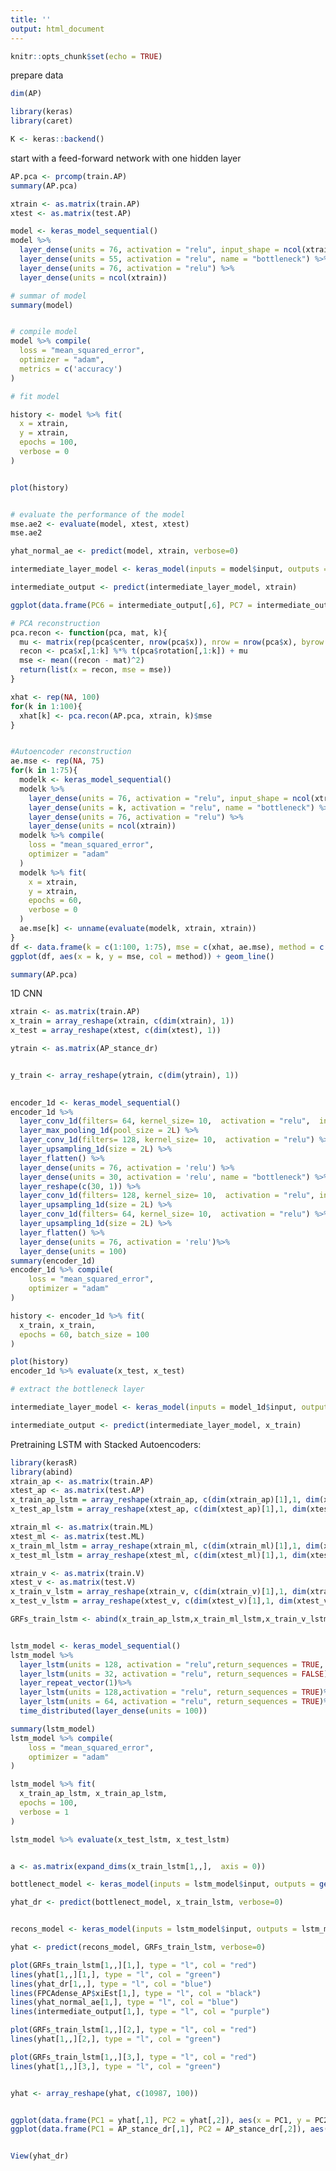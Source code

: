 ```yaml
---
title: ''
output: html_document
---
```


```r
knitr::opts_chunk$set(echo = TRUE)
```


prepare data
```r
dim(AP)

library(keras)
library(caret)

K <- keras::backend()
```


start with a feed-forward network with one hidden layer
```r

AP.pca <- prcomp(train.AP)
summary(AP.pca)

xtrain <- as.matrix(train.AP)
xtest <- as.matrix(test.AP)

model <- keras_model_sequential()
model %>%
  layer_dense(units = 76, activation = "relu", input_shape = ncol(xtrain)) %>%
  layer_dense(units = 55, activation = "relu", name = "bottleneck") %>%
  layer_dense(units = 76, activation = "relu") %>%
  layer_dense(units = ncol(xtrain))

# summar of model
summary(model) 


# compile model
model %>% compile(
  loss = "mean_squared_error", 
  optimizer = "adam",
  metrics = c('accuracy')
)

# fit model

history <- model %>% fit(
  x = xtrain, 
  y = xtrain, 
  epochs = 100,
  verbose = 0
)


plot(history)


# evaluate the performance of the model
mse.ae2 <- evaluate(model, xtest, xtest)
mse.ae2

yhat_normal_ae <- predict(model, xtrain, verbose=0)

intermediate_layer_model <- keras_model(inputs = model$input, outputs = get_layer(model, "bottleneck")$output)

intermediate_output <- predict(intermediate_layer_model, xtrain)

```


```r
ggplot(data.frame(PC6 = intermediate_output[,6], PC7 = intermediate_output[,7]), aes(x = PC6, y = PC7)) + geom_point()
```


```r
# PCA reconstruction
pca.recon <- function(pca, mat, k){
  mu <- matrix(rep(pca$center, nrow(pca$x)), nrow = nrow(pca$x), byrow = T)
  recon <- pca$x[,1:k] %*% t(pca$rotation[,1:k]) + mu
  mse <- mean((recon - mat)^2)
  return(list(x = recon, mse = mse))
}

xhat <- rep(NA, 100)
for(k in 1:100){
  xhat[k] <- pca.recon(AP.pca, xtrain, k)$mse
}


#Autoencoder reconstruction
ae.mse <- rep(NA, 75)
for(k in 1:75){
  modelk <- keras_model_sequential()
  modelk %>%
    layer_dense(units = 76, activation = "relu", input_shape = ncol(xtrain)) %>%
    layer_dense(units = k, activation = "relu", name = "bottleneck") %>%
    layer_dense(units = 76, activation = "relu") %>%
    layer_dense(units = ncol(xtrain))
  modelk %>% compile(
    loss = "mean_squared_error", 
    optimizer = "adam"
  )
  modelk %>% fit(
    x = xtrain, 
    y = xtrain, 
    epochs = 60,
    verbose = 0
  )
  ae.mse[k] <- unname(evaluate(modelk, xtrain, xtrain))
}
df <- data.frame(k = c(1:100, 1:75), mse = c(xhat, ae.mse), method = c(rep("pca", 100), rep("autoencoder", 75)))
ggplot(df, aes(x = k, y = mse, col = method)) + geom_line()

summary(AP.pca)
```



1D CNN 
```r
xtrain <- as.matrix(train.AP)
x_train = array_reshape(xtrain, c(dim(xtrain), 1))
x_test = array_reshape(xtest, c(dim(xtest), 1))

ytrain <- as.matrix(AP_stance_dr)


y_train <- array_reshape(ytrain, c(dim(ytrain), 1))

 
encoder_1d <- keras_model_sequential() 
encoder_1d %>% 
  layer_conv_1d(filters= 64, kernel_size= 10,  activation = "relu",  input_shape= c(100,1)) %>%
  layer_max_pooling_1d(pool_size = 2L) %>%
  layer_conv_1d(filters= 128, kernel_size= 10,  activation = "relu") %>%
  layer_upsampling_1d(size = 2L) %>%
  layer_flatten() %>% 
  layer_dense(units = 76, activation = 'relu') %>%
  layer_dense(units = 30, activation = 'relu', name = "bottleneck") %>%
  layer_reshape(c(30, 1)) %>%
  layer_conv_1d(filters= 128, kernel_size= 10,  activation = "relu", input_shape= c(30,1)) %>%
  layer_upsampling_1d(size = 2L) %>%
  layer_conv_1d(filters= 64, kernel_size= 10,  activation = "relu") %>%
  layer_upsampling_1d(size = 2L) %>%
  layer_flatten() %>%
  layer_dense(units = 76, activation = 'relu')%>%
  layer_dense(units = 100)
summary(encoder_1d)
encoder_1d %>% compile(
    loss = "mean_squared_error", 
    optimizer = "adam"
)

history <- encoder_1d %>% fit(
  x_train, x_train, 
  epochs = 60, batch_size = 100
)

plot(history)
encoder_1d %>% evaluate(x_test, x_test)

# extract the bottleneck layer

intermediate_layer_model <- keras_model(inputs = model_1d$input, outputs = get_layer(model_1d, "dense_8")$output)

intermediate_output <- predict(intermediate_layer_model, x_train)

```


Pretraining LSTM with Stacked Autoencoders:

```r
library(kerasR)
library(abind)
xtrain_ap <- as.matrix(train.AP)
xtest_ap <- as.matrix(test.AP)
x_train_ap_lstm = array_reshape(xtrain_ap, c(dim(xtrain_ap)[1],1, dim(xtrain_ap)[2]))
x_test_ap_lstm = array_reshape(xtest_ap, c(dim(xtest_ap)[1],1, dim(xtest_ap)[2]))

xtrain_ml <- as.matrix(train.ML)
xtest_ml <- as.matrix(test.ML)
x_train_ml_lstm = array_reshape(xtrain_ml, c(dim(xtrain_ml)[1],1, dim(xtrain_ml)[2]))
x_test_ml_lstm = array_reshape(xtest_ml, c(dim(xtest_ml)[1],1, dim(xtest_ml)[2]))

xtrain_v <- as.matrix(train.V)
xtest_v <- as.matrix(test.V)
x_train_v_lstm = array_reshape(xtrain_v, c(dim(xtrain_v)[1],1, dim(xtrain_v)[2]))
x_test_v_lstm = array_reshape(xtest_v, c(dim(xtest_v)[1],1, dim(xtest_v)[2]))

GRFs_train_lstm <- abind(x_train_ap_lstm,x_train_ml_lstm,x_train_v_lstm, along=2)


lstm_model <- keras_model_sequential() 
lstm_model %>% 
  layer_lstm(units = 128, activation = "relu",return_sequences = TRUE, input_shape = c(1, 100))%>%
  layer_lstm(units = 32, activation = "relu", return_sequences = FALSE)%>%
  layer_repeat_vector(1)%>%
  layer_lstm(units = 128,activation = "relu", return_sequences = TRUE)%>%
  layer_lstm(units = 64, activation = "relu", return_sequences = TRUE)%>%
  time_distributed(layer_dense(units = 100))

summary(lstm_model)
lstm_model %>% compile(
    loss = "mean_squared_error", 
    optimizer = "adam"
)

lstm_model %>% fit(
  x_train_ap_lstm, x_train_ap_lstm, 
  epochs = 100,
  verbose = 1
)

lstm_model %>% evaluate(x_test_lstm, x_test_lstm)


a <- as.matrix(expand_dims(x_train_lstm[1,,],  axis = 0))

bottlenect_model <- keras_model(inputs = lstm_model$input, outputs = get_layer(lstm_model, "lstm_99")$output)

yhat_dr <- predict(bottlenect_model, x_train_lstm, verbose=0)


recons_model <- keras_model(inputs = lstm_model$input, outputs = lstm_model$output)

yhat <- predict(recons_model, GRFs_train_lstm, verbose=0)

plot(GRFs_train_lstm[1,,][1,], type = "l", col = "red")
lines(yhat[1,,][1,], type = "l", col = "green")
lines(yhat_dr[1,,], type = "l", col = "blue")
lines(FPCAdense_AP$xiEst[1,], type = "l", col = "black")
lines(yhat_normal_ae[1,], type = "l", col = "blue")
lines(intermediate_output[1,], type = "l", col = "purple")

plot(GRFs_train_lstm[1,,][2,], type = "l", col = "red")
lines(yhat[1,,][2,], type = "l", col = "green")

plot(GRFs_train_lstm[1,,][3,], type = "l", col = "red")
lines(yhat[1,,][3,], type = "l", col = "green")


yhat <- array_reshape(yhat, c(10987, 100))


ggplot(data.frame(PC1 = yhat[,1], PC2 = yhat[,2]), aes(x = PC1, y = PC2)) + geom_point()
ggplot(data.frame(PC1 = AP_stance_dr[,1], PC2 = AP_stance_dr[,2]), aes(x = PC1, y = PC2)) + geom_point()


View(yhat_dr)
```
